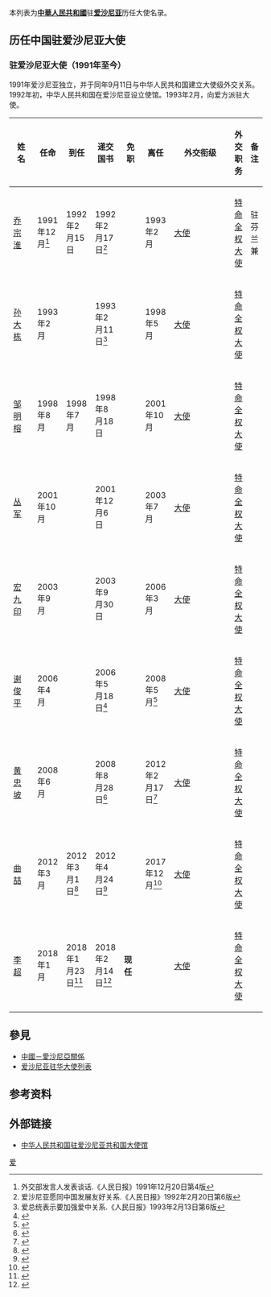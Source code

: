 本列表为'''[[中華人民共和國|中華人民共和國]]'''驻'''[[爱沙尼亚|爱沙尼亚]]'''历任大使名录。

== 历任中国驻爱沙尼亚大使 ==
=== {{PRC}}驻爱沙尼亚大使（1991年至今） ===
1991年爱沙尼亚独立，并于同年9月11日与中华人民共和国建立大使级外交关系。1992年初，中华人民共和国在爱沙尼亚设立使馆。1993年2月，向爱方派驻大使。
{| class="wikitable"
|-
! width=12% |姓名
! width=10% |任命
! width=10% |到任
! width=10% |递交国书
! width=10% |免职
! width=10% |离任
! width=8% |外交衔级
! width=10% |外交职务
! width=13% colspan="2" |备注
|-
| [[乔宗淮|乔宗淮]]
| 1991年12月<ref>外交部发言人发表谈话.《人民日报》1991年12月20日第4版</ref>
| 1992年2月15日
| 1992年2月17日<ref>爱沙尼亚愿同中国发展友好关系.《人民日报》1992年2月20日第6版</ref>
|
| 1993年2月
| [[大使|大使]]
| [[特命全权大使|特命全权大使]]
| 驻芬兰兼
|-
| [[孙大栋|孙大栋]]
| 1993年2月
|
| 1993年2月11日<ref>爱总统表示要加强爱中关系.《人民日报》1993年2月13日第6版</ref>
|
| 1998年5月
| [[大使|大使]]
| [[特命全权大使|特命全权大使]]
|
|-
| [[邹明榕|邹明榕]]
| 1998年8月
| 1998年7月
| 1998年8月18日
|
| 2001年10月
| [[大使|大使]]
| [[特命全权大使|特命全权大使]]
|
|-
| [[丛军|丛军]]
| 2001年10月
|
| 2001年12月6日
|
| 2003年7月
| [[大使|大使]]
| [[特命全权大使|特命全权大使]]
|
|-
| [[宏九印|宏九印]]
| 2003年9月
|
| 2003年9月30日
|
| 2006年3月
| [[大使|大使]]
| [[特命全权大使|特命全权大使]]
|
|-
| [[谢俊平|谢俊平]]
| 2006年4月
|
| 2006年5月18日<ref>{{Cite web |url=http://ee.china-embassy.org/chn/dssghd/t253322.htm |title=中国驻爱沙尼亚大使谢俊平向爱总统递交国书 |accessdate=2018-12-12 |archive-date=2019-01-24 |archive-url=https://web.archive.org/web/20190124031324/http://ee.china-embassy.org/chn/dssghd/t253322.htm |dead-url=no }}</ref>
|
| 2008年5月<ref>{{Cite web |url=http://ee.china-embassy.org/chn/dssghd/t450583.htm |title=中国驻爱沙尼亚大使谢俊平举行离任招待会 |accessdate=2018-12-12 |archive-date=2019-01-24 |archive-url=https://web.archive.org/web/20190124031324/http://ee.china-embassy.org/chn/dssghd/t450583.htm |dead-url=no }}</ref>
| [[大使|大使]]
| [[特命全权大使|特命全权大使]]
|
|-
| [[黄忠坡|黄忠坡]]
| 2008年6月
|
| 2008年8月28日<ref>{{Cite web |url=http://ee.china-embassy.org/chn/dssghd/t509627.htm |title=新任驻爱沙尼亚大使黄忠坡向爱总统递交国书 |accessdate=2018-12-12 |archive-date=2019-01-24 |archive-url=https://web.archive.org/web/20190124031324/http://ee.china-embassy.org/chn/dssghd/t509627.htm |dead-url=no }}</ref>
|
| 2012年2月17日<ref>{{Cite web |url=http://ee.china-embassy.org/chn/dssghd/t906133.htm |title=黄忠坡大使夫妇离任回国 |accessdate=2018-12-12 |archive-date=2019-01-24 |archive-url=https://web.archive.org/web/20190124031324/http://ee.china-embassy.org/chn/dssghd/t906133.htm |dead-url=no }}</ref>
| [[大使|大使]]
| [[特命全权大使|特命全权大使]]
|
|-
| [[曲喆|曲喆]]
| 2012年3月
| 2012年3月1日<ref>{{Cite web |url=http://ee.china-embassy.org/chn/dssghd/t910496.htm |title=曲喆大使夫妇抵爱沙尼亚 |accessdate=2018-12-12 |archive-date=2019-01-24 |archive-url=https://web.archive.org/web/20190124031324/http://ee.china-embassy.org/chn/dssghd/t910496.htm |dead-url=no }}</ref>
| 2012年4月24日<ref>{{Cite web |url=http://ee.china-embassy.org/chn/dssghd/t925889.htm |title=曲喆大使向爱沙尼亚总统递交国书 |accessdate=2018-12-12 |archive-date=2019-01-24 |archive-url=https://web.archive.org/web/20190124031324/http://ee.china-embassy.org/chn/dssghd/t925889.htm |dead-url=no }}</ref>
|
| 2017年12月<ref>{{Cite web |url=http://ee.china-embassy.org/chn/dssghd/t1520013.htm |title=曲喆大使辞行拜会爱沙尼亚外长米克塞尔 |accessdate=2018-12-12 |archive-date=2019-01-24 |archive-url=https://web.archive.org/web/20190124031324/http://ee.china-embassy.org/chn/dssghd/t1520013.htm |dead-url=no }}</ref>
| [[大使|大使]]
| [[特命全权大使|特命全权大使]]
|
|-
| [[李超_(1963年)|李超]]
| 2018年1月
| 2018年1月23日<ref>{{Cite web |url=http://ee.china-embassy.org/chn/dssghd/t1528512.htm |title=中国新任驻爱沙尼亚大使李超抵爱履新 |accessdate=2018-12-12 |archive-date=2019-01-24 |archive-url=https://web.archive.org/web/20190124031324/http://ee.china-embassy.org/chn/dssghd/t1528512.htm |dead-url=no }}</ref>
| 2018年2月14日<ref>{{Cite web |url=http://ee.china-embassy.org/chn/dssghd/t1535366.htm |title=新任中国驻爱沙尼亚大使李超向爱总统递交国书 |accessdate=2018-12-12 |archive-date=2019-01-24 |archive-url=https://web.archive.org/web/20190124031324/http://ee.china-embassy.org/chn/dssghd/t1535366.htm |dead-url=no }}</ref>
| '''现任'''
|
| [[大使|大使]]
| [[特命全权大使|特命全权大使]]
|
|}

== 參見 ==
* [[中國－愛沙尼亞關係|中國－愛沙尼亞關係]]
* [[爱沙尼亚驻华大使列表|爱沙尼亚驻华大使列表]]

== 参考资料 ==
{{reflist|2}}

== 外部链接 ==
* [http://ee.china-embassy.gov.cn/chn/ 中华人民共和国驻爱沙尼亚共和国大使馆]{{zh-hans icon}}{{en icon}}

{{中国驻外大使|共和國}}

[[Category:中国驻外大使列表|爱]]